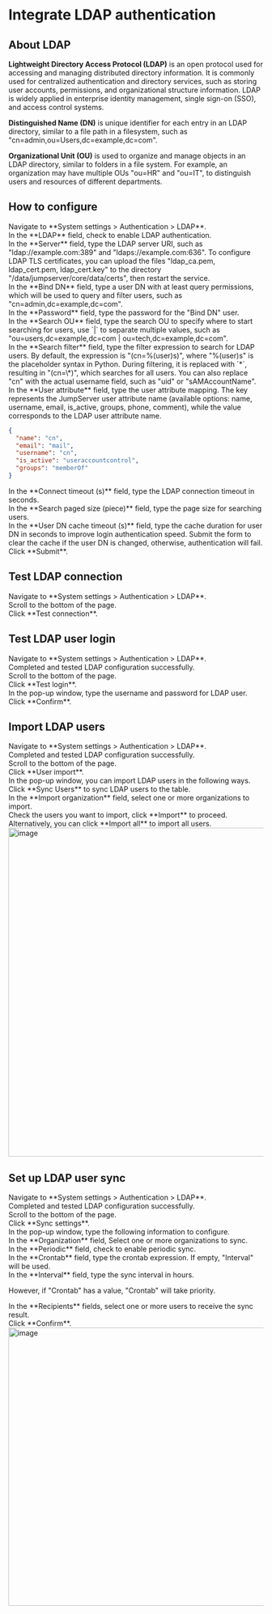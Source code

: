 # Integrate LDAP authentication

## About LDAP
**Lightweight Directory Access Protocol (LDAP)** is an open protocol used for accessing and managing distributed directory information. It is commonly used for centralized authentication and directory services, such as storing user accounts, permissions, and organizational structure information. LDAP is widely applied in enterprise identity management, single sign-on (SSO), and access control systems.

**Distinguished Name (DN)** is unique identifier for each entry in an LDAP directory, similar to a file path in a filesystem, such as "cn=admin,ou=Users,dc=example,dc=com".

**Organizational Unit (OU)** is used to organize and manage objects in an LDAP directory, similar to folders in a file system. For example, an organization may have multiple OUs "ou=HR" and "ou=IT", to distinguish users and resources of different departments.

## How to configure

<Steps>

<div>
<Nav name="system-settings" />
</div>

<div>
Navigate to **System settings > Authentication > LDAP**.
</div>

<div>
In the **LDAP** field, check to enable LDAP authentication.
</div>

<div>
In the **Server** field, type the LDAP server URI, such as "ldap://example.com:389" and "ldaps://example.com:636". 

<Alert type="tip">
To configure LDAP TLS certificates, you can upload the files "ldap_ca.pem, ldap_cert.pem, ldap_cert.key" to the directory "/data/jumpserver/core/data/certs", then restart the service.
</Alert>
</div>

<div>
In the **Bind DN** field, type a user DN with at least query permissions, which will be used to query and filter users, such as "cn=admin,dc=example,dc=com".
</div>

<div>
In the **Password** field, type the password for the "Bind DN" user.
</div>

<div>
In the **Search OU** field, type the search OU to specify where to start searching for users, use `|` to separate multiple values, such as "ou=users,dc=example,dc=com | ou=tech,dc=example,dc=com".
</div>

<div>
In the **Search filter** field, type the filter expression to search for LDAP users. By default, the expression is "(cn=%(user)s)", where "%(user)s" is the placeholder syntax in Python. During filtering, it is replaced with `*`, resulting in "(cn=\*)", which searches for all users. You can also replace "cn" with the actual username field, such as "uid" or "sAMAccountName".

</div>

<div>
In the **User attribute** field, type the user attribute mapping. The key represents the JumpServer user attribute name (available options: name, username, email, is_active, groups, phone, comment), while the value corresponds to the LDAP user attribute name.

```json copy=true filename="LDAP User Attribute Example"
{
  "name": "cn",
  "email": "mail",
  "username": "cn",
  "is_active": "useraccountcontrol",
  "groups": "memberOf"
}
```
</div>

<div>
In the **Connect timeout (s)** field, type the LDAP connection timeout in seconds.
</div>

<div>
In the **Search paged size (piece)** field, type the page size for searching users.
</div>

<div>
In the **User DN cache timeout (s)** field, type the cache duration for user DN in seconds to improve login authentication speed. Submit the form to clear the cache if the user DN is changed, otherwise, authentication will fail.
</div>

<div>
Click **Submit**.
</div>

</Steps>


## Test LDAP connection
<Steps>
<div>
<Nav name="system-settings" />
</div>

<div>
Navigate to **System settings > Authentication > LDAP**.
</div>

<div>
Scroll to the bottom of the page.
</div>

<div>
Click **Test connection**.
</div>
</Steps>

## Test LDAP user login
<Steps>
<div>
<Nav name="system-settings" />
</div>

<div>
Navigate to **System settings > Authentication > LDAP**.
</div>

<div>
Completed and tested LDAP configuration successfully.
</div>

<div>
Scroll to the bottom of the page.
</div>

<div>
Click **Test login**.
</div>

<div>
In the pop-up window, type the username and password for LDAP user.
</div>

<div>
Click **Confirm**.
</div>
</Steps>

## Import LDAP users

<Steps>
<div>
<Nav name="system-settings" />
</div>

<div>
Navigate to **System settings > Authentication > LDAP**.
</div>

<div>
Completed and tested LDAP configuration successfully.
</div>

<div>
Scroll to the bottom of the page.
</div>

<div>
Click **User import**.
</div>

<div>
In the pop-up window, you can import LDAP users in the following ways.
  <Steps stepLevel="2">
  <div>
  Click **Sync Users** to sync LDAP users to the table.
  </div>

  <div>
  <Icon name="xpack" /> In the **Import organization** field, select one or more organizations to import.
  </div>

  <div>
  Check the users you want to import, click **Import** to proceed.
  </div>

  <div>
  Alternatively, you can click **Import all** to import all users.
  </div>
  </Steps>
  <img src="/images/docs/admin-guides/system-settings/auth/ldap-import-user.png" alt="image" width="650"/>

</div>

</Steps>

##  Set up LDAP user sync
<Steps>
<div>
<Nav name="system-settings" />
</div>

<div>
Navigate to **System settings > Authentication > LDAP**.
</div>

<div>
Completed and tested LDAP configuration successfully.
</div>

<div>
Scroll to the bottom of the page.
</div>

<div>
Click **Sync settings**.
</div>

<div>
In the pop-up window, type the following information to configure.
  <Steps stepLevel="2">
  <div>
  <Icon name="xpack"/> In the **Organization** field, Select one or more organizations to sync. 
  </div>

  <div>
  In the **Periodic** field, check to enable periodic sync.
  </div>

  <div>
  In the **Crontab** field, type the crontab expression. If empty, "Interval" will be used.
  </div>

  <div>
  In the **Interval** field, type the sync interval in hours. 
  
  However, if "Crontab" has a value, "Crontab" will take priority.
  </div>

  <div>
  In the **Recipients** fields, select one or more users to receive the sync result.
  </div>
  <div>
  Click **Confirm**.
  </div>
  </Steps>
  <img src="/images/docs/admin-guides/system-settings/auth/ldap-sync-settings.png" alt="image" width="550"/>
</div>
</Steps>